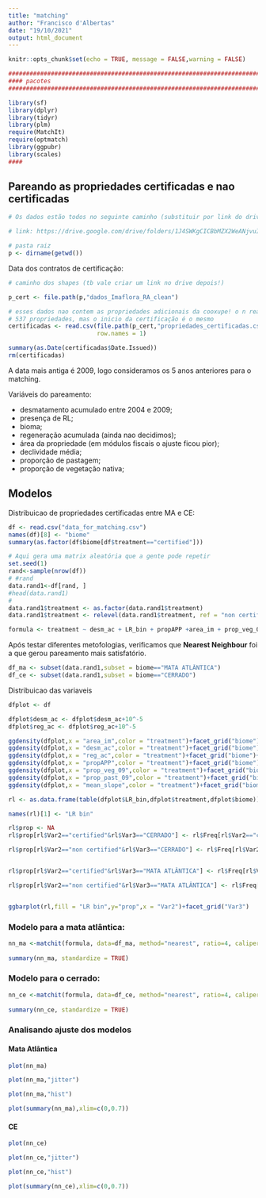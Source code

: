 ```yaml
---
title: "matching"
author: "Francisco d'Albertas"
date: "19/10/2021"
output: html_document
---
```


```r
knitr::opts_chunk$set(echo = TRUE, message = FALSE,warning = FALSE)

################################################################################
#### pacotes
################################################################################

library(sf)
library(dplyr)
library(tidyr)
library(plm)
require(MatchIt)
require(optmatch)
library(ggpubr)
library(scales)
####

```


## Pareando as propriedades certificadas e nao certificadas

```r

# Os dados estão todos no seguinte caminho (substituir por link do drive!):

# link: https://drive.google.com/drive/folders/1J4SWKgCICBbMZX2WeANjvuIg_jz3Mu_l?usp=sharing

# pasta raiz
p <- dirname(getwd())


```


Data dos contratos de certificação:

```r

# caminho dos shapes (tb vale criar um link no drive depois!)

p_cert <- file.path(p,"dados_Imaflora_RA_clean")

# esses dados nao contem as propriedades adicionais da cooxupe! o n real é de
# 537 propriedades, mas o inicio da certificação é o mesmo
certificadas <- read.csv(file.path(p_cert,"propriedades_certificadas.csv"),
                         row.names = 1)

summary(as.Date(certificadas$Date.Issued))
rm(certificadas)

```

A data mais antiga é 2009, logo consideramos os 5 anos anteriores para o matching.

Variáveis do pareamento:

- desmatamento acumulado entre 2004 e 2009;
- presença de RL;
- bioma;
- regeneração acumulada (ainda nao decidimos);
- área da propriedade (em módulos fiscais o ajuste ficou pior);
- declividade média;
- proporção de pastagem;
- proporção de vegetação nativa;

## Modelos


Distribuicao de propriedades certificadas entre MA e CE:

```r

df <- read.csv("data_for_matching.csv")
names(df)[8] <- "biome"
summary(as.factor(df$biome[df$treatment=="certified"]))

```



```r
# Aqui gera uma matrix aleatória que a gente pode repetir
set.seed(1)
rand<-sample(nrow(df))
# #rand
data.rand1<-df[rand, ]
#head(data.rand1)
# 
data.rand1$treatment <- as.factor(data.rand1$treatment)
data.rand1$treatment <- relevel(data.rand1$treatment, ref = "non certified")

```


```r

formula <- treatment ~ desm_ac + LR_bin + propAPP +area_im + prop_veg_09  + prop_past_09+ mean_slope + reg_ac

```


Após testar diferentes metofologias, verificamos que **Nearest Neighbour** foi a que gerou pareamento mais satisfatório.


```r

df_ma <- subset(data.rand1,subset = biome=="MATA ATLÂNTICA")
df_ce <- subset(data.rand1,subset = biome=="CERRADO")


```


Distribuicao das variaveis

```r

dfplot <- df

dfplot$desm_ac <- dfplot$desm_ac+10^-5
dfplot$reg_ac <- dfplot$reg_ac+10^-5

ggdensity(dfplot,x = "area_im",color = "treatment")+facet_grid("biome")+scale_x_log10()
ggdensity(dfplot,x = "desm_ac",color = "treatment")+facet_grid("biome")+scale_x_log10(labels = comma)
ggdensity(dfplot,x = "reg_ac",color = "treatment")+facet_grid("biome")+scale_x_log10(labels = comma)
ggdensity(dfplot,x = "propAPP",color = "treatment")+facet_grid("biome")
ggdensity(dfplot,x = "prop_veg_09",color = "treatment")+facet_grid("biome")
ggdensity(dfplot,x = "prop_past_09",color = "treatment")+facet_grid("biome")
ggdensity(dfplot,x = "mean_slope",color = "treatment")+facet_grid("biome")

rl <- as.data.frame(table(dfplot$LR_bin,dfplot$treatment,dfplot$biome))

names(rl)[1] <- "LR bin"

rl$prop <- NA
rl$prop[rl$Var2=="certified"&rl$Var3=="CERRADO"] <- rl$Freq[rl$Var2=="certified"&rl$Var3=="CERRADO"]/sum(rl$Freq[rl$Var2=="certified"&rl$Var3=="CERRADO"])

rl$prop[rl$Var2=="non certified"&rl$Var3=="CERRADO"] <- rl$Freq[rl$Var2=="non certified"&rl$Var3=="CERRADO"]/sum(rl$Freq[rl$Var2=="non certified"&rl$Var3=="CERRADO"])


rl$prop[rl$Var2=="certified"&rl$Var3=="MATA ATLÂNTICA"] <- rl$Freq[rl$Var2=="certified"&rl$Var3=="MATA ATLÂNTICA"]/sum(rl$Freq[rl$Var2=="certified"&rl$Var3=="MATA ATLÂNTICA"])

rl$prop[rl$Var2=="non certified"&rl$Var3=="MATA ATLÂNTICA"] <- rl$Freq[rl$Var2=="non certified"&rl$Var3=="MATA ATLÂNTICA"]/sum(rl$Freq[rl$Var2=="non certified"&rl$Var3=="MATA ATLÂNTICA"])


ggbarplot(rl,fill = "LR bin",y="prop",x = "Var2")+facet_grid("Var3")

```

### Modelo para a mata atlântica:




```r

nn_ma <-matchit(formula, data=df_ma, method="nearest", ratio=4, caliper = 0.2,replace = T)
 
summary(nn_ma, standardize = TRUE)

```


### Modelo para o cerrado:

```r

nn_ce <-matchit(formula, data=df_ce, method="nearest", ratio=4, caliper = 0.25,replace = T)
 
summary(nn_ce, standardize = TRUE)

```

### Analisando ajuste dos modelos

#### Mata Atlântica

```r

plot(nn_ma)

plot(nn_ma,"jitter")

plot(nn_ma,"hist")

plot(summary(nn_ma),xlim=c(0,0.7))

```




#### CE

```r

plot(nn_ce)

plot(nn_ce,"jitter")

plot(nn_ce,"hist")

plot(summary(nn_ce),xlim=c(0,0.7))

```